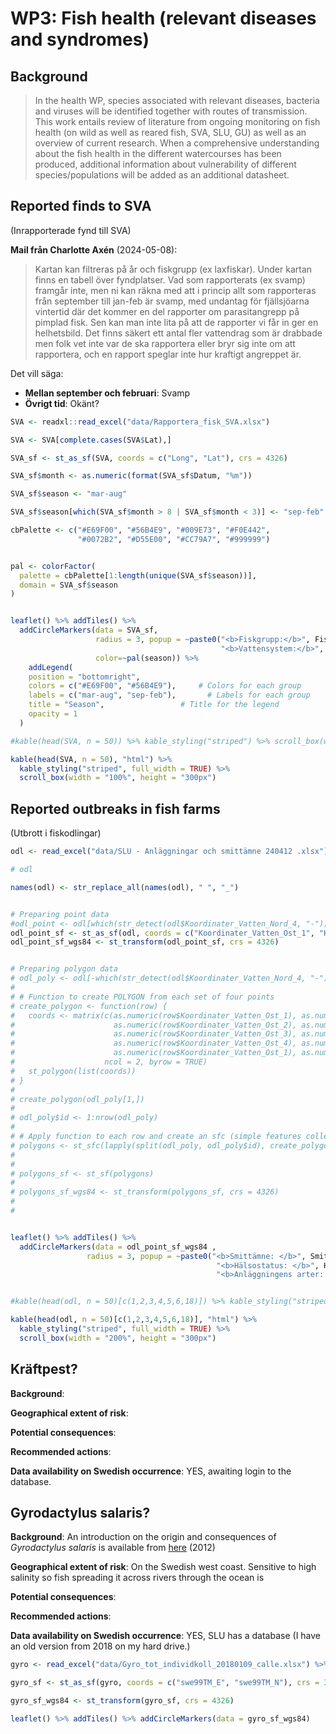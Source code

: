 # WP3: Fish health (relevant diseases and syndromes)

## Background


>In the health WP, species associated with relevant diseases, bacteria and viruses will be identified together with routes of transmission. This work entails review of literature from ongoing monitoring on fish health (on wild as well as reared fish, SVA, SLU, GU) as well as an overview of current research. When a comprehensive understanding about the fish health in the different watercourses has been produced, additional information about vulnerability of different species/populations will be added as an additional datasheet.


## Reported finds to SVA 
(Inrapporterade fynd till SVA)

**Mail från Charlotte Axén** (2024-05-08):

> Kartan kan filtreras på år och fiskgrupp (ex laxfiskar). Under kartan finns en tabell över fyndplatser. Vad som rapporterats (ex svamp) framgår inte, men ni kan räkna med att i princip allt som rapporteras från september till jan-feb är svamp, med undantag för fjällsjöarna vintertid där det kommer en del rapporter om parasitangrepp på pimplad fisk. Sen kan man inte lita på att de rapporter vi får in ger en helhetsbild. Det finns säkert ett antal fler vattendrag som är drabbade men folk vet inte var de ska rapportera eller bryr sig inte om att rapportera, och en rapport speglar inte hur kraftigt angreppet är.

Det vill säga:

- **Mellan september och februari**: Svamp
- **Övrigt tid**: Okänt?


```r

SVA <- readxl::read_excel("data/Rapportera_fisk_SVA.xlsx")

SVA <- SVA[complete.cases(SVA$Lat),]

SVA_sf <- st_as_sf(SVA, coords = c("Long", "Lat"), crs = 4326)

SVA_sf$month <- as.numeric(format(SVA_sf$Datum, "%m"))

SVA_sf$season <- "mar-aug"

SVA_sf$season[which(SVA_sf$month > 8 | SVA_sf$month < 3)] <- "sep-feb"

cbPalette <- c("#E69F00", "#56B4E9", "#009E73", "#F0E442",
               "#0072B2", "#D55E00", "#CC79A7", "#999999")


pal <- colorFactor(
  palette = cbPalette[1:length(unique(SVA_sf$season))],
  domain = SVA_sf$season
)


leaflet() %>% addTiles() %>% 
  addCircleMarkers(data = SVA_sf, 
                   radius = 3, popup = ~paste0("<b>Fiskgrupp:</b>", Fiskgrupp, "<br>",
                                               "<b>Vattensystem:</b>", Vattensystem),
                   color=~pal(season)) %>%
    addLegend(
    position = "bottomright",
    colors = c("#E69F00", "#56B4E9"),     # Colors for each group
    labels = c("mar-aug", "sep-feb"),       # Labels for each group
    title = "Season",                 # Title for the legend
    opacity = 1
  )

#kable(head(SVA, n = 50)) %>% kable_styling("striped") %>% scroll_box(width = "100%", height="100%")

kable(head(SVA, n = 50), "html") %>%
  kable_styling("striped", full_width = TRUE) %>%
  scroll_box(width = "100%", height = "300px")

```


## Reported outbreaks in fish farms
(Utbrott i fiskodlingar)

```r


odl <- read_excel("data/SLU - Anläggningar och smittämne 240412 .xlsx")

# odl

names(odl) <- str_replace_all(names(odl), " ", "_")


# Preparing point data
#odl_point <- odl[which(str_detect(odl$Koordinater_Vatten_Nord_4, "-")),]
odl_point_sf <- st_as_sf(odl, coords = c("Koordinater_Vatten_Ost_1", "Koordinater_Vatten_Nord_1"), crs = 3006)
odl_point_sf_wgs84 <- st_transform(odl_point_sf, crs = 4326)


# Preparing polygon data
# odl_poly <- odl[-which(str_detect(odl$Koordinater_Vatten_Nord_4, "-")),]
# 
# # Function to create POLYGON from each set of four points
# create_polygon <- function(row) {
#   coords <- matrix(c(as.numeric(row$Koordinater_Vatten_Ost_1), as.numeric(row$Koordinater_Vatten_Nord_1), 
#                      as.numeric(row$Koordinater_Vatten_Ost_2), as.numeric(row$Koordinater_Vatten_Nord_2), 
#                      as.numeric(row$Koordinater_Vatten_Ost_3), as.numeric(row$Koordinater_Vatten_Nord_3), 
#                      as.numeric(row$Koordinater_Vatten_Ost_4), as.numeric(row$Koordinater_Vatten_Nord_4), 
#                      as.numeric(row$Koordinater_Vatten_Ost_1), as.numeric(row$Koordinater_Vatten_Nord_1)),  # Repeat the first point to close the polygon
#                    ncol = 2, byrow = TRUE)
#   st_polygon(list(coords))
# }
# 
# create_polygon(odl_poly[1,])
# 
# odl_poly$id <- 1:nrow(odl_poly)
# 
# # Apply function to each row and create an sfc (simple features collection) object
# polygons <- st_sfc(lapply(split(odl_poly, odl_poly$id), create_polygon), crs = 3006)  # Adjust CRS as needed
# 
# 
# polygons_sf <- st_sf(polygons)
# 
# polygons_sf_wgs84 <- st_transform(polygons_sf, crs = 4326)
# 
# 


leaflet() %>% addTiles() %>% 
  addCircleMarkers(data = odl_point_sf_wgs84 ,
                 radius = 3, popup = ~paste0("<b>Smittämne: </b>", Smittämne, "<br>",
                                              "<b>Hälsostatus: </b>", Hälsostatus, "<br>",
                                              "<b>Anläggningens arter: </b>", Anläggningens_Arter))


#kable(head(odl, n = 50)[c(1,2,3,4,5,6,18)]) %>% kable_styling("striped") %>% scroll_box(width = "100%", height="100%")

kable(head(odl, n = 50)[c(1,2,3,4,5,6,18)], "html") %>%
  kable_styling("striped", full_width = TRUE) %>%
  scroll_box(width = "200%", height = "300px")

```


## Kräftpest?

**Background**: 

**Geographical extent of risk**:

**Potential consequences**: 

**Recommended actions**:

**Data availability on Swedish occurrence**: YES, awaiting login to the database.

## Gyrodactylus salaris?

**Background**: An introduction on the origin and consequences of *Gyrodactylus salaris* is available from [here](https://pub.epsilon.slu.se/10459/7/degerman_e_et_al_130522.pdf) (2012)

**Geographical extent of risk**: On the Swedish west coast. Sensitive to high salinity so fish spreading it across rivers through the ocean is 

**Potential consequences**: 

**Recommended actions**:

**Data availability on Swedish occurrence**: YES, SLU has a database (I have an old version from 2018 on my hard drive.)

```r

gyro <- read_excel("data/Gyro_tot_individkoll_20180109_calle.xlsx") %>% dplyr::filter(gyrosalarisförekomst == 1)

gyro_sf <- st_as_sf(gyro, coords = c("swe99TM_E", "swe99TM_N"), crs = 3006)

gyro_sf_wgs84 <- st_transform(gyro_sf, crs = 4326)

leaflet() %>% addTiles() %>% addCircleMarkers(data = gyro_sf_wgs84)

```


